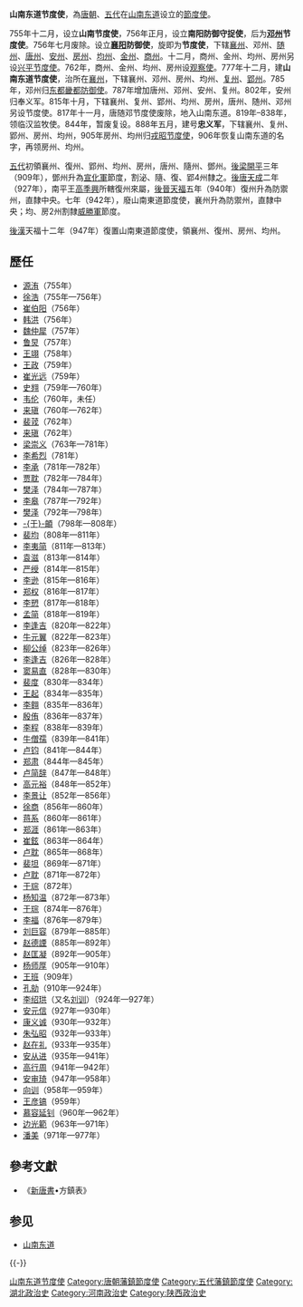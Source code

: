 '''山南东道节度使'''，為[[唐朝|唐朝]]、[[五代十国|五代]]在[[山南东道|山南东道]]设立的[[節度使|節度使]]。

755年十二月，设立'''山南节度使'''，756年正月，设立'''南阳防御守捉使'''，后为'''[[邓州|邓州]]节度使'''。756年七月废除。设立'''[[襄阳|襄阳]]防御使'''，旋即为'''节度使'''，下辖[[襄州_(西魏)|襄州]]、邓州、[[随州|随州]]、[[唐州_(唐朝)|唐州]]、[[安州_(西魏)|安州]]、[[房州|房州]]、[[均州|均州]]、[[金州|金州]]、[[商州|商州]]。十二月，商州、金州、均州、房州另设[[金商节度使|兴平节度使]]。762年，商州、金州、均州、房州设[[观察使|观察使]]。777年十二月，建'''山南东道节度使'''，治所在[[襄州_(西魏)|襄州]]，下辖襄州、邓州、房州、均州、[[复州|复州]]、[[郢州_(刘宋)|郢州]]。785年，邓州归[[东都畿都防御使|东都畿都防御使]]。787年增加唐州、邓州、安州、复州。802年，安州归奉义军。815年十月，下辖襄州、复州、郢州、均州、房州，唐州、随州、邓州另设节度使。817年十一月，唐随邓节度使废除，地入山南东道。819年–838年，领临汉监牧使。844年，暂废复设。888年五月，建号'''忠义军'''，下辖襄州、复州、郢州、房州、均州，905年房州、均州归[[金商节度使|戎昭节度使]]，906年恢复山南东道的名字，再领房州、均州。

[[五代|五代]]初領襄州、復州、郢州、均州、房州，唐州、隨州、鄧州。[[後梁|後梁]][[開平_(年號)|開平]]三年（909年），鄧州升為[[宣化軍節度使|宣化軍]]節度，割泌、隨、復、郢4州隸之。[[後唐|後唐]][[天成_(后唐)|天成]]二年（927年），南平王[[高季興|高季興]]所轄復州來屬，[[後晉|後晉]][[天福_(后晋)|天福]]五年（940年）復州升為防禦州，直隸中央。七年（942年），廢山南東道節度使，襄州升為防禦州，直隸中央；均、房2州割隸[[武勝軍節度使|威勝軍]]節度。

[[後漢|後漢]]天福十二年（947年）復置山南東道節度使，領襄州、復州、房州、均州。

==歷任==
*[[源洧|源洧]]（755年）
*[[徐浩_(唐朝)|徐浩]]（755年—756年）
*[[崔伯阳|崔伯阳]]（756年）
*[[韩洪|韩洪]]（756年）
*[[魏仲犀|魏仲犀]]（757年）
*[[鲁炅|鲁炅]]（757年）
*[[王翊|王翊]]（758年）
*[[王政|王政]]（759年）
*[[崔光远|崔光远]]（759年）
*[[史翙|史翙]]（759年—760年）
*[[韦伦|韦伦]]（760年，未任）
*[[来瑱|来瑱]]（760年—762年）
*[[裴茙|裴茙]]（762年）
*[[来瑱|来瑱]]（762年）
*[[梁崇义|梁崇义]]（763年—781年）
*[[李希烈|李希烈]]（781年）
*[[李承_(唐朝)|李承]]（781年—782年）
*[[贾耽|贾耽]]（782年—784年）
*[[樊泽|樊泽]]（784年—787年）
*[[李皋|李皋]]（787年—792年）
*[[樊泽|樊泽]]（792年—798年）
*[[于頔|-{于}-頔]]（798年—808年）
*[[裴均|裴均]]（808年—811年）
*[[李夷简|李夷简]]（811年—813年）
*[[袁滋|袁滋]]（813年—814年）
*[[严绶|严绶]]（814年—815年）
*[[李逊|李逊]]（815年—816年）
*[[郑权_(唐朝)|郑权]]（816年—817年）
*[[李愬|李愬]]（817年—818年）
*[[孟简|孟简]]（818年—819年）
*[[李逢吉|李逢吉]]（820年—822年）
*[[牛元翼|牛元翼]]（822年—823年）
*[[柳公绰|柳公绰]]（823年—826年）
*[[李逢吉|李逢吉]]（826年—828年）
*[[窦易直|窦易直]]（828年—830年）
*[[裴度|裴度]]（830年—834年）
*[[王起_(唐朝)|王起]]（834年—835年）
*[[李翱|李翱]]（835年—836年）
*[[殷侑|殷侑]]（836年—837年）
*[[李程|李程]]（838年—839年）
*[[牛僧孺|牛僧孺]]（839年—841年）
*[[卢钧|卢钧]]（841年—844年）
*[[郑肃|郑肃]]（844年—845年）
*[[卢简辞|卢简辞]]（847年—848年）
*[[高元裕|高元裕]]（848年—852年）
*[[李景让|李景让]]（852年—856年）
*[[徐商|徐商]]（856年—860年）
*[[蒋系|蒋系]]（860年—861年）
*[[郑涯|郑涯]]（861年—863年）
*[[崔鉉|崔鉉]]（863年—864年）
*[[卢耽|卢耽]]（865年—868年）
*[[裴坦|裴坦]]（869年—871年）
*[[卢耽|卢耽]]（871年—872年）
*[[于琮|于琮]]（872年）
*[[杨知温|杨知温]]（872年—873年）
*[[于琮|于琮]]（874年—876年）
*[[李福_(宰相)|李福]]（876年—879年）
*[[刘巨容|刘巨容]]（879年—885年）
*[[赵德諲|赵德諲]]（885年—892年）
*[[赵匡凝|赵匡凝]]（892年—905年）
*[[杨师厚|杨师厚]]（905年—910年）
*[[王班|王班]]（909年）
*[[孔勍|孔勍]]（910年—924年）
*[[李绍珙|李绍珙]]（又名[[刘训_(后唐)|刘训]]）（924年—927年）
*[[安元信_(后唐)|安元信]]（927年—930年）
*[[康义诚|康义诚]]（930年—932年）
*[[朱弘昭|朱弘昭]]（932年—933年）
*[[赵在礼|赵在礼]]（933年—935年）
*[[安从进|安从进]]（935年—941年）
*[[高行周|高行周]]（941年—942年）
*[[安审琦|安审琦]]（947年—958年）
*[[向训|向训]]（958年—959年）
*[[王彦镐|王彦镐]]（959年）
*[[慕容延钊|慕容延钊]]（960年—962年）
*[[边光範|边光範]]（963年—971年）
*[[潘美|潘美]]（971年—977年）

== 參考文獻 ==
{{Reflist}}
{{ReflistH}}
* 《[[新唐書|新唐書]]•方鎮表》
{{ReflistF}}

== 参见 ==
* [[山南东道|山南东道]]

{{-}}
{{唐朝藩镇节度使}}
{{五代十國藩鎮節度使}}
[[Category:山南东道节度使|]]
[[Category:唐朝藩鎮節度使|Category:唐朝藩鎮節度使]]
[[Category:五代藩鎮節度使|Category:五代藩鎮節度使]]
[[Category:湖北政治史|Category:湖北政治史]]
[[Category:河南政治史|Category:河南政治史]]
[[Category:陕西政治史|Category:陕西政治史]]